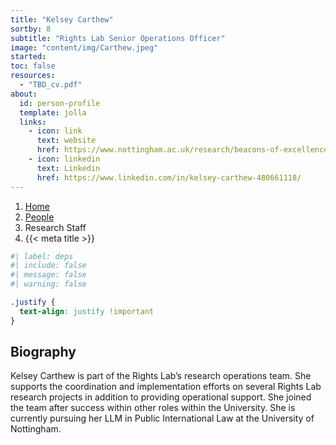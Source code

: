 ```yaml
---
title: "Kelsey Carthew"
sortby: 8
subtitle: "Rights Lab Senior Operations Officer"
image: "content/img/Carthew.jpeg"
started:
toc: false
resources: 
  - "TBD_cv.pdf"
about:
  id: person-profile
  template: jolla
  links:
    - icon: link
      text: website
      href: https://www.nottingham.ac.uk/research/beacons-of-excellence/rights-lab/our-team/kelsey-carthew/index.aspx
    - icon: linkedin
      text: Linkedin
      href: https://www.linkedin.com/in/kelsey-carthew-480661118/
---
```


```{=html}
<nav aria-label="breadcrumb">
  <ol class="breadcrumb">
    <li class="breadcrumb-item"><a href="../../index.html">Home</a></li>
    <li class="breadcrumb-item"><a href="../../people.html">People</a></li>
    <li class="breadcrumb-item active">Research Staff</li>
    <li class="breadcrumb-item active" aria-current="page">{{< meta title >}}</li>
  </ol>
</nav>
```

:::{#person-profile}
:::

```r
#| label: deps
#| include: false
#| message: false
#| warning: false

```

```css
.justify {
  text-align: justify !important
}
```

::: {.justify}

## Biography

Kelsey Carthew is part of the Rights Lab’s research operations team. She supports the coordination and implementation efforts on several Rights Lab research projects in addition to providing operational support. She joined the team after success within other roles within the University. She is currently pursuing her LLM in Public International Law at the University of Nottingham.

:::

